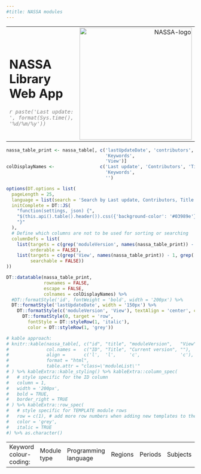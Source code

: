 ```yaml
---
#title: NASSA modules
---
```


<table class='pageHeader'>
  <tr>
    <td>
      <h1 class='pageTitle'>NASSA Library Web App</h1>
      <i style="text-align:right; color:grey;">`r paste('Last update: ', format(Sys.time(), '%d/%m/%y'))`</i>
    </td>
    <td style='text-align:right;'>
      <img src='images/NASSA-logo.png' width='300px' alt='NASSA-logo'>
    </td>
  </tr>
</table>

```r
nassa_table_print <- nassa_table[, c('lastUpdateDate', 'contributors', 'title', 'moduleVersion', 
                                     'Keywords', 
                                     'View')]
colDisplayNames <-                 c('Last update', 'Contributors', 'Title', 'Current version', 
                                     'Keywords', 
                                     '')

options(DT.options = list(
  pageLength = 25, 
  language = list(search = 'Search by Last update, Contributors, Title or keyword:'), 
  initComplete = DT::JS(
    "function(settings, json) {",
    "$(this.api().table().header()).css({'background-color': '#03989e'});",
    "}"
  ),
  # Define which columns are not to be used for sorting or searching
  columnDefs = list(
    list(targets = c(grep('moduleVersion', names(nassa_table_print)) - 1, grep('moduleVersion', names(nassa_table_print)) - 1), 
         orderable = FALSE), 
    list(targets = c(grep('View', names(nassa_table_print)) - 1, grep('View', names(nassa_table_print)) - 1), 
         searchable = FALSE))
))

DT::datatable(nassa_table_print, 
              rownames = FALSE,
              escape = FALSE,
              colnames = colDisplayNames) %>% 
  #DT::formatStyle('id', fontWeight = 'bold', width = '200px') %>% 
  DT::formatStyle('lastUpdateDate', width = '150px') %>% 
    DT::formatStyle(c('moduleVersion', 'View'), textAlign = 'center', columnWidth = '50px') %>% 
      DT::formatStyle(0, target = 'row', 
        fontStyle = DT::styleRow(1, 'italic'), 
        color = DT::styleRow(1, 'grey'))

# kable approach:
# knitr::kable(nassa_table[, c("id", "title", "moduleVersion",   "View")],
#              col.names =   c("ID", "Title", "Current version", ""),
#              align =       c('l',  'l',     'c',               'c'),
#              format = "html",
#              table.attr = "class=\'moduleList\'"
# ) %>% kableExtra::kable_styling() %>% kableExtra::column_spec(
#   # style specific for the ID column
#   column = 1, 
#   width = '200px', 
#   bold = TRUE,
#   border_right = TRUE
# ) %>% kableExtra::row_spec(
#   # style specific for TEMPLATE module rows
#   row = c(1), # add more row numbers when adding new templates to the library. TO-DO: possibly code an automatic filter
#   color = 'grey',
#   italic = TRUE
#) %>% as.character()
```

<table class='legend'>
  <tr>
    <td>
    Keyword colour-coding:
    </td>
    <td>
      <span class="badge" id="badgeModuleType">Module type</span>
    </td>
    <td>
      <span class="badge" id="badgeLanguage">Programming language</span>
    </td>
    <td>
      <span class="badge" id="badgeRegions">Regions</span>
    </td>
    <td>
      <span class="badge" id="badgePeriods">Periods</span>
    </td>
    <td>
      <span class="badge" id="badgeSubjects">Subjects</span>
    </td>
    <td>
      <span class="badge" id="badgeModelling">Modelling</span>
    </td>
    <td>
      <span class="badge" id="badgeProgramming">Programming</span>
    </td>
  </tr>
</table>
